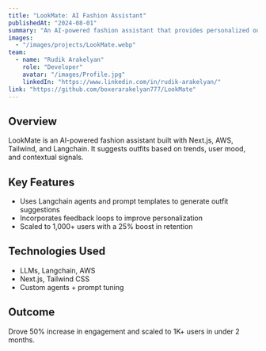 ---
title: "LookMate: AI Fashion Assistant"
publishedAt: "2024-08-01"
summary: "An AI-powered fashion assistant that provides personalized outfit suggestions using LLMs, Langchain agents, and trend analysis."
images:
  - "/images/projects/LookMate.webp"
team:
  - name: "Rudik Arakelyan"
    role: "Developer"
    avatar: "/images/Profile.jpg"
    linkedIn: "https://www.linkedin.com/in/rudik-arakelyan/"
link: "https://github.com/boxerarakelyan777/LookMate"
---

## Overview

LookMate is an AI-powered fashion assistant built with Next.js, AWS, Tailwind, and Langchain. It suggests outfits based on trends, user mood, and contextual signals.

## Key Features

- Uses Langchain agents and prompt templates to generate outfit suggestions
- Incorporates feedback loops to improve personalization
- Scaled to 1,000+ users with a 25% boost in retention

## Technologies Used

- LLMs, Langchain, AWS
- Next.js, Tailwind CSS
- Custom agents + prompt tuning

## Outcome

Drove 50% increase in engagement and scaled to 1K+ users in under 2 months.

